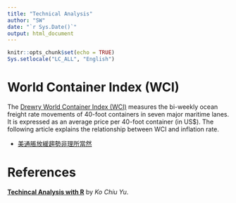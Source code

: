 ```yaml
---
title: "Technical Analysis"
author: "SW"
date: "`r Sys.Date()`"
output: html_document
---
```


```r
knitr::opts_chunk$set(echo = TRUE)
Sys.setlocale("LC_ALL", "English")
```

# World Container Index (WCI)

The [Drewry World Container Index (WCI)](https://www.drewry.co.uk/supply-chain-advisors/world-container-index-weekly-update) measures the bi-weekly ocean freight rate movements of 40-foot containers in seven major maritime lanes. It is expressed as an average price per 40-foot container (in US$). The following article explains the relationship between WCI and inflation rate.

* [美通脹放緩趨勢非理所當然](https://nbviewer.org/github/stevenkhwun/Analyzing-Stocks-Using-R/blob/main/Reference-Technical/20240822_%E7%BE%8E%E9%80%9A%E8%84%B9%E6%94%BE%E7%B7%A9%E8%B6%A8%E5%8B%A2%E9%9D%9E%E7%90%86%E6%89%80%E7%95%B6%E7%84%B6.pdf)



# References

[**Techincal Analysis with R**](https://bookdown.org/kochiuyu/Technical-Analysis-with-R/) by _Ko Chiu Yu_.